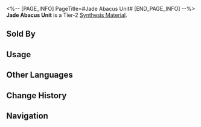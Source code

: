 <%-- [PAGE_INFO]
PageTitle=#Jade Abacus Unit#
[END_PAGE_INFO] --%>
{{Item Infobox
|id          = 181011
|image       = Item Jade Abacus Unit.png
|type        = Synthesis Material
|invCategory = Other Materials
|rarity      = 2
|effect      = 
|description = Tier 2 Synthesis Material
|source1     = [[Assignment]] Rewards
|source2     = [[Oldies Depot]]
}}
{{Description|The most essential component of jade abaci, commonly used in the final step of installation.<br /><br />''"Pick one, they are all outdated models. But once installed, they will undoubtedly bring a soul-like essence to your machines."''}}
'''Jade Abacus Unit''' is a Tier-2 [[Synthesis Material]].

==Sold By==
{{Shop Availability}}

==Usage==
{{Craft Usage}}

==Other Languages==
{{Other Languages
|en   = Jade Abacus Unit
|zhs  = 玉兆单元
|zht  = 玉兆單元
|ja   = 玉兆単元
|ko   = 옥조 유닛
|es   = Unidad de ábaco de jade
|fr   = Composant de boulier de jade
|ru   = Звено нефритовых счётов
|th   = Jade Abacus Unit
|vi   = Đơn Vị Bàn Tính Ngọc
|de   = Jade-Abakus-Einheit
|id   = Jade Abacus Unit
|pt   = Unidade de Ábaco de Jade
}}

==Change History==
{{Change History|1.3}}

==Navigation==
{{Synthesis Material Navbox}}